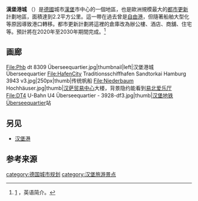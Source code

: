 {{not|漢堡港}}
{{Infobox settlement
| name                    = 汉堡港城<br>HafenCity
| settlement_type         = [[汉堡|汉堡]]自治市镇
| image_skyline           = Projekt Heißluftballon - Highflyer -IMG-1414.jpg
| image_caption           = 从东部鸟瞰汉堡港城（2013）
| image_map               = HafenCity in HH.svg
| map_alt                 = 
| map_caption             = 在汉堡的位置
| latd  = 53 |latm  = 32 |lats  = 30 |latNS  = N
| longd = 9 |longm = 59 |longs = 36 |longEW = E
| coor_pinpoint           = 
| coordinates_type        = 
| coordinates_display     = inline,title
| coordinates_footnotes   = 
| coordinates_region      = DE-HH
| subdivision_type        = 国家
| subdivision_name        = {{GER}}
| subdivision_type1       = 州
| subdivision_name1       = [[汉堡|汉堡]]
| subdivision_type2       = 城市
| subdivision_name2       = [[汉堡|汉堡]]
| subdivision_type3       = 区
| subdivision_name3       = [[汉堡中区|汉堡中区]]
| seat_type               = 
| government_footnotes    = 
| leader_party            = 
| leader_title            = 
| leader_name             = 
| unit_pref               = Metric
<!-- ALL fields with measurements have automatic unit conversion -->
| area_note               = 
| area_water_percent      = 
| area_total_km2          = 2.4
| area_land_km2           = 
| area_water_km2          = 
| elevation_m             = 8
| population_total        = 1914
| population_as_of        = 2013年12月31日
| population_density_km2  = auto
| timezone1               = [[欧洲中部时间|欧洲中部时间]]
| utc_offset1             = +1
| timezone1_DST           = 
| utc_offset1_DST         = +2
| postal_code_type        = 
| postal_code             = 
| registration_plate      = HH
| area_code_type          = [[电话号码|电话号码]]
| area_code               = 040
| iso_code                = DE-HH
| website                 = {{URL|http://www.hamburg.de/hafencity/|www.hamburg.de}}
| footnotes               = 
}}
'''漢堡港城''' （{{lang-de|HafenCity}}）是[[德國|德國]]城市[[漢堡|漢堡]]市中心的一個地區，也是歐洲規模最大的[[都市更新|都市更新]]計劃地區，面積達到2.2平方公里。這一帶在過去曾是[[自由港|自由港]]，但隨著船舶大型化等原因導致港口轉移。都市更新計劃將這裡的倉庫改為辦公樓、酒店、商舖、住宅等。預計將在2020年至2030年期間完成。<ref>[http://www.hafencity.com/en/home.html] {{Wayback|url=http://www.hafencity.com/en/home.html |date=20210203002430 }}，英语简介。</ref>

==画廊==
<gallery>
File:Phb dt 8309 Überseequartier.jpg|thumbnail|left|汉堡港城Überseequartier
File:HafenCity Traditionsschiffhafen Sandtorkai Hamburg 3943 v3.jpg|250px|thumb|传统帆船
File:Niederbaum Hochhäuser.jpg|thumb|[[汉萨贸易中心|汉萨贸易中心]]大楼，背景隐约能看到[[易北爱乐厅|易北爱乐厅]]
File:DT4 U-Bahn U4 Überseequartier - 3928-df3.jpg|thumb|[[汉堡地铁|汉堡地铁]]Überseequartier站
</gallery>

==另见==
*[[汉堡港|汉堡港]]

==参考来源==
{{Reflist}}
{{Commons category|Hamburg-HafenCity|HafenCity}}

{{Authority control}}

[[category:德国城市规划|category:德国城市规划]]
[[category:汉堡旅游景点|category:汉堡旅游景点]]